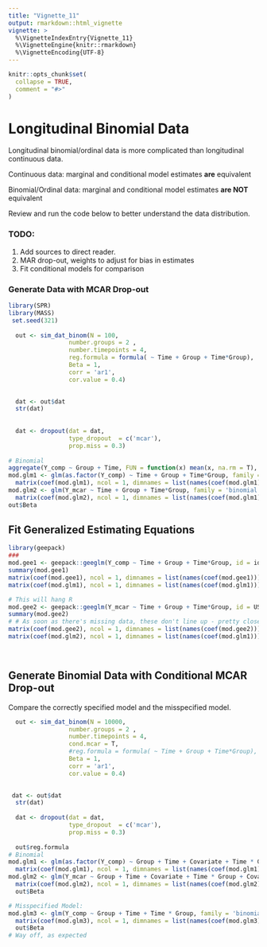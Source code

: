 ```yaml
---
title: "Vignette_11"
output: rmarkdown::html_vignette
vignette: >
  %\VignetteIndexEntry{Vignette_11}
  %\VignetteEngine{knitr::rmarkdown}
  %\VignetteEncoding{UTF-8}
---
```


```r
knitr::opts_chunk$set(
  collapse = TRUE,
  comment = "#>"
)
```


# Longitudinal Binomial Data

Longitudinal binomial/ordinal data is more complicated than longitudinal continuous data. 

Continuous data: marginal and conditional model estimates **are** equivalent

Binomial/Ordinal data: marginal and conditional model estimates **are NOT** equivalent

Review and run the code below to better understand the data distribution. 

### TODO: 
1. Add sources to direct reader.  
2. MAR drop-out, weights to adjust for bias in estimates
3. Fit conditional models for comparison




### Generate Data with MCAR Drop-out


```r
library(SPR)
library(MASS)
 set.seed(321)
  
  out <- sim_dat_binom(N = 100, 
                 number.groups = 2 , 
                 number.timepoints = 4, 
                 reg.formula = formula( ~ Time + Group + Time*Group),
                 Beta = 1,
                 corr = 'ar1', 
                 cor.value = 0.4) 

  
  dat <- out$dat
  str(dat)
 
  
  dat <- dropout(dat = dat, 
                 type_dropout  = c('mcar'), 
                 prop.miss = 0.3)
  
# Binomial
aggregate(Y_comp ~ Group + Time, FUN = function(x) mean(x, na.rm = T), dat = dat, na.action = na.pass)
mod.glm1 <- glm(as.factor(Y_comp) ~ Time + Group + Time*Group, family = 'binomial', data = dat)
  matrix(coef(mod.glm1), ncol = 1, dimnames = list(names(coef(mod.glm1))))
mod.glm2 <- glm(Y_mcar ~ Time + Group + Time*Group, family = 'binomial', data = dat)
  matrix(coef(mod.glm2), ncol = 1, dimnames = list(names(coef(mod.glm1))))
out$Beta
```


## Fit Generalized Estimating Equations

```r

library(geepack)
###
mod.gee1 <- geepack::geeglm(Y_comp ~ Time + Group + Time*Group, id = id.geepack, data = dat, family = binomial, corstr = "ar1")
summary(mod.gee1)
matrix(coef(mod.gee1), ncol = 1, dimnames = list(names(coef(mod.gee1))))
matrix(coef(mod.glm1), ncol = 1, dimnames = list(names(coef(mod.glm1))))

# This will hang R
mod.gee2 <- geepack::geeglm(Y_mcar ~ Time + Group + Time*Group, id = USUBJID, data = dat, family = binomial, corstr = "ar1")
summary(mod.gee2)
# # As soon as there's missing data, these don't line up - pretty close though
matrix(coef(mod.gee2), ncol = 1, dimnames = list(names(coef(mod.gee2))))
matrix(coef(mod.glm2), ncol = 1, dimnames = list(names(coef(mod.glm1))))

 
```

## Generate Binomial Data with Conditional MCAR Drop-out

Compare the correctly specified model and the misspecified model. 

```r

  out <- sim_dat_binom(N = 10000, 
                 number.groups = 2 , 
                 number.timepoints = 4, 
                 cond.mcar = T,
                 #reg.formula = formula( ~ Time + Group + Time*Group),
                 Beta = 1,
                 corr = 'ar1', 
                 cor.value = 0.4) 

  
 dat <- out$dat
  str(dat)
  
  dat <- dropout(dat = dat, 
                 type_dropout  = c('mcar'), 
                 prop.miss = 0.3)
  
  out$reg.formula
# Binomial
mod.glm1 <- glm(as.factor(Y_comp) ~ Group + Time + Covariate + Time * Group + Covariate * Time, family = 'binomial', data = dat)
  matrix(coef(mod.glm1), ncol = 1, dimnames = list(names(coef(mod.glm1))))
mod.glm2 <- glm(Y_mcar ~ Group + Time + Covariate + Time * Group + Covariate * Time, family = 'binomial', data = dat)
  matrix(coef(mod.glm2), ncol = 1, dimnames = list(names(coef(mod.glm2))))
  out$Beta

# Misspecified Model:
mod.glm3 <- glm(Y_comp ~ Group + Time + Time * Group, family = 'binomial', data = dat)
  matrix(coef(mod.glm3), ncol = 1, dimnames = list(names(coef(mod.glm3))))
  out$Beta
# Way off, as expected
  
```


